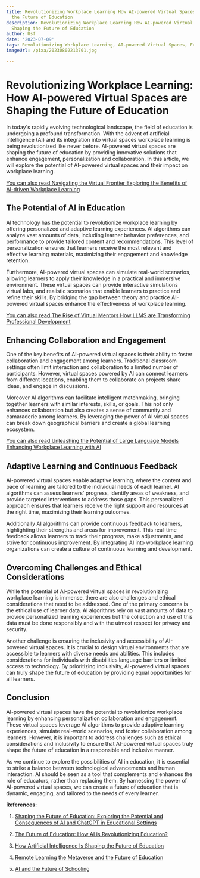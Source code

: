 ```yaml
---
title: Revolutionizing Workplace Learning How AI-powered Virtual Spaces are Shaping
  the Future of Education
description: Revolutionizing Workplace Learning How AI-powered Virtual Spaces are
  Shaping the Future of Education
author: Usf
date: '2023-07-09'
tags: Revolutionizing Workplace Learning, AI-powered Virtual Spaces, Future of Education
imageUrl: /pixa/20230802213701.jpg

---
```

# Revolutionizing Workplace Learning: How  AI-powered Virtual Spaces  are Shaping  the Future of Education

In today's rapidly evolving technological landscape, the field of  education is undergoing a  profound transformation. With the advent of artificial intelligence (AI) and its integration  into virtual spaces workplace learning is being revolutionized like never before. AI-powered virtual spaces are shaping the future  of  education by providing innovative solutions that enhance engagement, personalization and collaboration. In  this article, we will explore the potential of AI-powered virtual spaces and their impact on workplace learning.

[You can also read Navigating the Virtual Frontier Exploring the Benefits of AI-driven Workplace Learning](Navigating%20the%20Virtual%20Frontier%20Exploring%20the%20Benefits%20of%20AI-driven%20Workplace%20Learning)


## The Potential of AI in Education

AI technology has the potential to revolutionize workplace learning by offering  personalized  and adaptive learning experiences. AI algorithms can analyze vast amounts of data, including learner behavior preferences, and performance to provide  tailored content and recommendations. This level of personalization ensures that learners receive the most relevant and effective learning materials, maximizing their engagement  and knowledge retention.

Furthermore, AI-powered virtual spaces can simulate real-world scenarios, allowing learners to  apply their knowledge in a practical and immersive environment.  These virtual spaces can provide interactive simulations virtual labs, and realistic scenarios  that enable learners to practice  and refine their skills. By bridging  the gap between theory and practice AI-powered virtual spaces enhance the  effectiveness of workplace learning.

[You can also read The Rise of Virtual Mentors How LLMS are Transforming Professional Development](The%20Rise%20of%20Virtual%20Mentors%20How%20LLMS%20are%20Transforming%20Professional%20Development)


## Enhancing  Collaboration  and Engagement

One  of the key benefits of AI-powered virtual spaces is their ability to foster collaboration and engagement among learners. Traditional  classroom settings often limit interaction and  collaboration to a limited number of participants.  However, virtual spaces powered by AI  can connect learners from different locations, enabling  them to collaborate on projects share ideas, and  engage in discussions.

Moreover AI algorithms can facilitate intelligent matchmaking, bringing together learners with similar interests, skills, or  goals. This not only  enhances collaboration but also creates a sense of community and  camaraderie among learners. By leveraging the  power of AI virtual spaces can break down  geographical barriers and create a global  learning ecosystem.

[You can  also read Unleashing the Potential of Large Language  Models Enhancing Workplace Learning with AI](Unleashing%20the%20Potential%20of%20Large%20Language%20Models%20Enhancing%20Workplace%20Learning%20with%20AI)


## Adaptive Learning and Continuous  Feedback

AI-powered virtual spaces enable adaptive learning, where the content and pace of learning are tailored to the individual needs of each  learner. AI algorithms can assess learners' progress, identify areas of weakness, and provide targeted interventions to address those gaps. This personalized approach  ensures that learners  receive the right support and resources at the right time, maximizing their learning outcomes.

Additionally AI algorithms can provide  continuous feedback to  learners, highlighting their strengths and areas for improvement. This real-time feedback allows learners to track their progress, make  adjustments, and strive for continuous improvement. By integrating AI into workplace learning organizations can create a culture of continuous learning and development.

## Overcoming Challenges and Ethical Considerations

While the  potential of AI-powered virtual spaces  in revolutionizing workplace learning is immense, there are also challenges and ethical considerations that need to be addressed. One of the  primary concerns  is the ethical use of  learner data.  AI algorithms rely on vast amounts of data to provide personalized learning experiences but  the collection and use  of this data must be done responsibly and with  the utmost respect for privacy  and security.

Another challenge  is ensuring the inclusivity and accessibility of AI-powered virtual spaces. It is crucial to design virtual environments that are accessible to learners with diverse needs and abilities. This includes considerations for individuals with disabilities language barriers  or limited access to technology. By prioritizing inclusivity, AI-powered virtual spaces can truly shape the  future of education by providing equal opportunities for all learners.

## Conclusion

AI-powered virtual spaces have the potential to  revolutionize workplace learning by enhancing personalization collaboration and engagement. These virtual spaces leverage AI algorithms to provide adaptive  learning experiences, simulate  real-world scenarios, and foster collaboration among learners. However, it is  important to address challenges  such as ethical considerations and inclusivity to  ensure that  AI-powered virtual spaces truly shape  the future of education in a responsible and inclusive manner.

As we continue to explore the possibilities of AI  in education, it is essential  to strike a balance between technological advancements and human interaction.  AI should be seen as a tool that complements and enhances the role of educators, rather than replacing them. By harnessing the power of AI-powered virtual  spaces, we  can create a future of education that is dynamic, engaging, and tailored to the needs of every learner.

**References:**

1. [Shaping  the Future of Education: Exploring the Potential and Consequences  of AI and ChatGPT in Educational Settings](https://www.mdpi.com/2227-7102/13/7/692)

2. [The  Future  of Education: How AI is Revolutionizing Education?](https://www.linkedin.com/pulse/future-education-how-ai-revolutionizing-swapnil-dharmadhikari)

3. [How Artificial Intelligence Is  Shaping the  Future of Education](https://www.pcmag.com/news/how-artificial-intelligence-is-shaping-the-future-of-education)

4. [Remote  Learning the Metaverse and  the  Future  of Education](https://www.edtechdigest.com/2022/11/23/remote-learning-the-metaverse-and-the-future-of-education/)

5. [AI and the Future of Schooling](https://riponsociety.org/article/ai-and-the-future-of-schooling/)